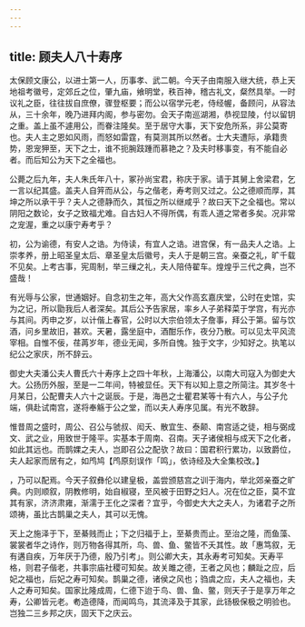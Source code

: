 ```yaml
---
---
---
```

title: 顾夫人八十寿序
---



太保顾文康公，以进士第一人，历事孝、武二朝。今天子由南服入继大统，恭上天地祖考徽号，定郊丘之位，肇九庙，飨明堂，秩百神，稽古礼文，粲然具举。一时议礼之臣，往往拔自庶僚，骤登枢要；而公以宿学元老，侍经幄，备顾问，从容法从，三十余年，晚乃进拜内阁，参与密勿。会天子南巡湖湘，恭视显陵，付以留钥之重。盖上虽不遽用公，而眷注隆矣。至于居守大事，天下安危所系，非公莫寄也。夫人主之恩如风雨，而怒如雷霆，有莫测其所以然者。士大夫遭际，承籍贵势，恩宠狎至，天下之士，谁不扼腕跂踵而慕艳之？及夫时移事变，有不能自必者。而后知公为天下之全福也。

公薨之后九年，夫人朱氏年八十，冢孙尚宝君，称庆于家。请于其舅上舍梁君，乞一言以纪其盛。盖夫人自笄而从公，与之偕老，寿考则又过之。公之德顺而厚，其坤之所以承干乎？夫人之德静而久，其恒之所以继咸乎？故曰天下之全福也。常以阴阳之数论，女子之致福尤难。自古妇人不得所偶，有乖人道之常者多矣。况非常之宠渥，重之以康宁寿考乎？

初，公为谕德，有安人之诰。为侍读，有宜人之诰。进宫保，有一品夫人之诰。上崇孝养，册上昭圣皇太后、章圣皇太后徽号，夫人于是朝三宫。亲蚕之礼，旷千载不见矣。上考古事，宪周制，举三缫之礼，夫人陪侍翟车。煌煌乎三代之典，岂不盛哉！

有光辱与公家，世通姻好。自念初生之年，高大父作高玄嘉庆堂，公时在史馆，实为之记，所以勖我后人者深矣。其后公予告家居，率乡人子弟释菜于学宫，有光亦与其间。丙申之岁，以计偕上春官，公时以大宗伯领太子詹事，拜公于第。留与饮酒，问乡里故旧，甚欢。天暑，露坐庭中，酒酣乐作，夜分乃散。可以见太平风流宰相。自惟不佞，荏苒岁年，德业无闻，多所自愧。独于文字，少知好之。执笔以纪公之家庆，所不辞云。

御史大夫潘公夫人曹氏六十寿序上之四十年秋，上海潘公，以南大司寇入为御史大大。公扬历外服，至是一二年间，特被显任。天下有以知上意之所简注。其岁冬十月某日，公配曹夫人六十之诞辰。于是，海邑之士瞿君某等十有六人，与公子允端，俱赴试南宫，遂将奉觞于公之堂，而以夫人寿序见属。有光不敢辞。

惟昔周之盛时，周公、召公与虢叔、闳夭、散宜生、泰颠、南宫适之徒，相与弼成文、武之业，用致世于隆平。实基本于周南、召南。天子诸侯相与成天下之化者，如此其远也。而鹊婐之夫人，岂即召公之配欤？故曰：国君积行累功，以致爵位，夫人起家而居有之，如鸤鸠【鸤原刻误作「鸣」，依诗经及大全集校改。】

，乃可以配焉。今天子叙彝伦以建皇极，盖尝颁慈宫之训于海内，举北郊亲蚕之旷典。内则顺叙，阴教修明，始自椒寝，至风被于田野之妇人。况在位之臣，莫不宜其有家，济济肃雍，渐濡于王化之深者？宜乎，今御史大大之夫人，为诸君子之所颂祷，虽比古鹊巢之夫人，其可以无愧。

天上之施泽于下，至綦贱而止；下之归福于上，至綦贵而止。至治之隆，而鱼藻、裳裳者华之诗作，则万物各得其所，鸟、兽、鱼、鳖皆不夭其性。故「惠笃叙，无有遘自疾，万年厌于乃德，殷乃引考」。则公卿大夫，其永寿考可知矣。天寿平格，则君子偕老，共事宗庙社稷可知矣。故关雎之德，王者之风也；麟趾之应，后妃之福也，后妃之寿可知矣。鹊巢之德，诸侯之风也；驺虞之应，夫人之福也，夫人之寿可知矣。国家比隆成周，仁德下迨于鸟、兽、鱼、鳖，则天子于是享万年之寿，公卿皆元老。耇造德降，而闻鸣鸟，其流泽及于其家，此钖极保极之明验也。岂独二三乡邦之庆，固天下之庆云。